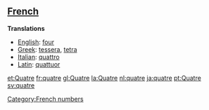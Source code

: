 ==[[French]]==

'''Translations'''

*[[English]]: [[four]]
*[[Greek]]: [[tessera]], [[tetra]]
*[[Italian]]: [[quattro]]
*[[Latin]]: [[quattuor]]

[[et:Quatre]]
[[fr:quatre]]
[[gl:Quatre]]
[[la:Quatre]]
[[nl:quatre]]
[[ja:quatre]]
[[pt:Quatre]]
[[sv:quatre]]
[[Category:French numbers]]